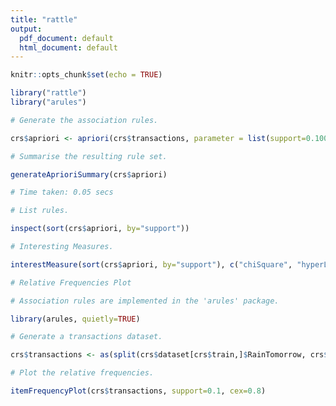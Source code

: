 ---
title: "rattle"
output:
  pdf_document: default
  html_document: default
---

```{r setup, include=FALSE}
knitr::opts_chunk$set(echo = TRUE)
```

```{r}
library("rattle")
library("arules")

```


```{r}
# Generate the association rules.

crs$apriori <- apriori(crs$transactions, parameter = list(support=0.100, confidence=0.100, minlen=2))

# Summarise the resulting rule set.

generateAprioriSummary(crs$apriori)

# Time taken: 0.05 secs

# List rules.

inspect(sort(crs$apriori, by="support"))

# Interesting Measures.

interestMeasure(sort(crs$apriori, by="support"), c("chiSquare", "hyperLift", "hyperConfidence", "leverage", "oddsRatio", "phi"), crs$transactions)
```

```{r}
# Relative Frequencies Plot 

# Association rules are implemented in the 'arules' package.

library(arules, quietly=TRUE)

# Generate a transactions dataset.

crs$transactions <- as(split(crs$dataset[crs$train,]$RainTomorrow, crs$dataset[crs$train,]$Date), "transactions")

# Plot the relative frequencies.

itemFrequencyPlot(crs$transactions, support=0.1, cex=0.8)

```


